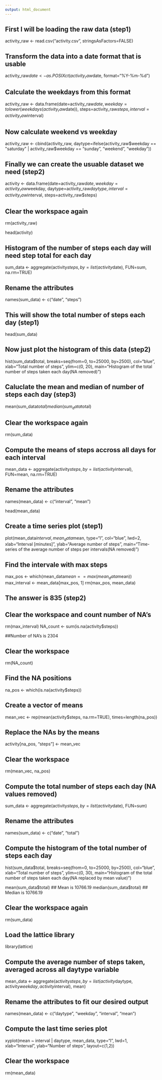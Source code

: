 ```yaml
---
output: html_document
---
```

## First I will be loading the raw data (step1)
activity_raw <- read.csv("activity.csv", stringsAsFactors=FALSE)

## Transform the data into a date format that is usable
activity_raw$date <- as.POSIXct(activity_raw$date, format="%Y-%m-%d")

## Calculate the weekdays from this format
activity_raw <- data.frame(date=activity_raw$date, 
                           weekday=tolower(weekdays(activity_raw$date)), 
                           steps=activity_raw$steps, 
                           interval=activity_raw$interval)

## Now calculate weekend vs weekday
activity_raw <- cbind(activity_raw, 
                      daytype=ifelse(activity_raw$weekday == "saturday" | 
                                       activity_raw$weekday == "sunday", "weekend", 
                                     "weekday"))

## Finally we can create the usuable dataset we need (step2)
activity <- data.frame(date=activity_raw$date, 
                       weekday=activity_raw$weekday, 
                       daytype=activity_raw$daytype, 
                       interval=activity_raw$interval,
                       steps=activity_raw$steps)


## Clear the workspace again
rm(activity_raw)

head(activity)

## Histogram of the number of steps each day will need step total for each day
sum_data <- aggregate(activity$steps, by=list(activity$date), FUN=sum, na.rm=TRUE)

## Rename the attributes
names(sum_data) <- c("date", "steps")

## This will show the total number of steps each day (step1)
head(sum_data)

## Now just plot the histogram of this data (step2)
hist(sum_data$total, 
     breaks=seq(from=0, to=25000, by=2500),
     col="blue", 
     xlab="Total number of steps", 
     ylim=c(0, 20), 
     main="Histogram of the total number of steps taken each day\n(NA removed)")

## Caluclate the mean and median of number of steps each day (step3)
mean(sum_data$total)
median(sum_data$total)

## Clear the workspace again
rm(sum_data)

## Compute the means of steps accross all days for each interval
mean_data <- aggregate(activity$steps, 
                       by=list(activity$interval), 
                       FUN=mean, 
                       na.rm=TRUE)

## Rename the attributes
names(mean_data) <- c("interval", "mean")

head(mean_data)

## Create a time series plot (step1)
plot(mean_data$interval, 
     mean_data$mean, 
     type="l", 
     col="blue", 
     lwd=2, 
     xlab="Interval [minutes]", 
     ylab="Average number of steps", 
     main="Time-series of the average number of steps per intervals\n(NA removed)")

## Find the intervale with max steps
max_pos <- which(mean_data$mean == max(mean_data$mean))
max_interval <- mean_data[max_pos, 1]
rm(max_pos, mean_data)

## The answer is 835 (step2)

## Clear the workspace and count number of NA's
rm(max_interval)
NA_count <- sum(is.na(activity$steps))

##Number of NA's is 2304

## Clear the workspace
rm(NA_count)

## Find the NA positions
na_pos <- which(is.na(activity$steps))

## Create a vector of means
mean_vec <- rep(mean(activity$steps, na.rm=TRUE), times=length(na_pos))

## Replace the NAs by the means
activity[na_pos, "steps"] <- mean_vec

## Clear the workspace
rm(mean_vec, na_pos)

## Compute the total number of steps each day (NA values removed)
sum_data <- aggregate(activity$steps, by=list(activity$date), FUN=sum)

## Rename the attributes
names(sum_data) <- c("date", "total")

## Compute the histogram of the total number of steps each day
hist(sum_data$total, 
     breaks=seq(from=0, to=25000, by=2500),
     col="blue", 
     xlab="Total number of steps", 
     ylim=c(0, 30), 
     main="Histogram of the total number of steps taken each day\n(NA replaced by mean value)")

mean(sum_data$total)
## Mean is 10766.19
median(sum_data$total)
## Median is 10766.19

## Clear the workspace again
rm(sum_data)

## Load the lattice library
library(lattice)

## Compute the average number of steps taken, averaged across all daytype variable
mean_data <- aggregate(activity$steps, 
                       by=list(activity$daytype, 
                               activity$weekday, activity$interval), mean)

## Rename the attributes to fit our desired output
names(mean_data) <- c("daytype", "weekday", "interval", "mean")

## Compute the last time series plot
xyplot(mean ~ interval | daytype, mean_data, 
       type="l", 
       lwd=1, 
       xlab="Interval", 
       ylab="Number of steps", 
       layout=c(1,2))

## Clear the workspace
rm(mean_data)

